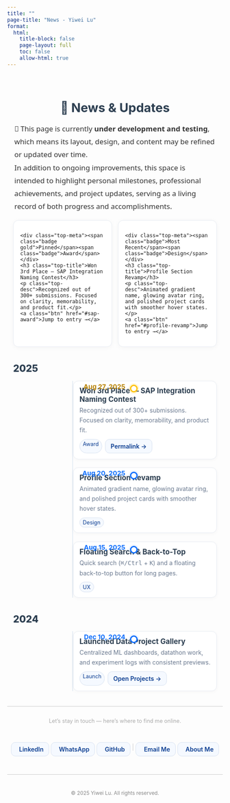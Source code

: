 ```yaml
---
title: ""
page-title: "News - Yiwei Lu"
format:
  html:
    title-block: false
    page-layout: full
    toc: false
    allow-html: true
---
```


<style>
/* ===== Page Head ===== */
.section-title{
  text-align:center; font-size:1.8rem; font-weight:700;
  margin-top:2.6em; margin-bottom:.6em; color:#2c3e50;
}
.page-intro{
  max-width:920px; margin:.5em auto 1.0em; padding:0 1em;
  font-size:1.05rem; line-height:1.8; color:#333;
  font-family:'Segoe UI',system-ui,sans-serif;
}
/* 开发中公告条 */
.dev-banner{
  max-width:920px; margin:0 auto 1em; padding:.65em 1em;
  background:#fff7e6; color:#8a5a00; border:1px solid #ffe0a3;
  border-radius:10px; box-shadow:0 1px 6px rgba(0,0,0,.04);
  display:flex; gap:.6em; align-items:center; font-weight:600;
}

/* ===== Top cards: Pinned & Most Recent ===== */
.top-news{ max-width:920px; margin:1.2em auto 1.6em; padding:0 1em;
  display:grid; grid-template-columns:1fr 1fr; gap:1em;
}
.top-card{
  background:#fff; border:1px solid #e8ecf3; border-radius:12px;
  box-shadow:0 2px 12px rgba(0,0,0,.04);
  padding:1em 1.1em;
}
.top-meta{ display:flex; align-items:center; gap:.6em; margin-bottom:.35em; }
.badge{
  display:inline-block; font-size:.78rem; padding:.22em .6em;
  border-radius:999px; background:#f5f9ff; border:1px solid #d8e2f1; color:#0b3d91;
}
.badge.gold{ background:#fff8db; border-color:#ffe28a; color:#9a6b00; }
.top-title{ margin:.1rem 0 .25rem; font-weight:800; color:#243447; }
.top-desc{ color:#667; line-height:1.65; margin:.25rem 0 .7rem; }
.btn{
  display:inline-flex; align-items:center; gap:.45em;
  padding:.5em .85em; border-radius:10px; border:1px solid #d8e2f1;
  text-decoration:none; font-weight:600; color:#0b3d91; background:#f5f9ff;
  transition:transform .05s ease, box-shadow .15s ease;
}
.btn:hover{ box-shadow:0 2px 10px rgba(0,0,0,.06); text-decoration:none; }
.btn:active{ transform:translateY(1px); }

/* ===== Timeline (rail-based; 不会错位) ===== */
.timeline{ --rail:140px; --line:#e6edf5; --dot:#0d6efd; --text:#2c3e50; --muted:#6b7a90;
  max-width:920px; margin:1.5em auto 2.5em; padding:0 1em;
}
.timeline-year{ font-weight:800; font-size:1.4rem; color:var(--text); margin:1.6em 0 .6em; }

.tl-list{ position:relative; padding-left:var(--rail); }
.tl-list::before{
  content:""; position:absolute; top:0; bottom:0;
  left:calc(var(--rail) - 2px); width:2px; background:var(--line);
}

.tl-item{ position:relative; margin:1.1em 0 1.4em; }

/* 左侧日期列（固定宽度，右对齐） */
.tl-date{
  position:absolute; left:0; top:.25rem; width:calc(var(--rail) - 18px);
  text-align:right; padding-right:14px; font-weight:700; color:var(--dot); font-size:.95rem;
}

/* 竖线上的圆点，精确与 rail 对齐 */
.tl-item::before{
  content:""; position:absolute; top:.6rem; left:calc(var(--rail) - 7px);
  width:12px; height:12px; border-radius:50%;
  background:#fff; border:3px solid var(--dot);
  box-shadow:0 0 0 3px rgba(13,110,253,.08);
}

.tl-card{
  background:#fff; border:1px solid #e8ecf3; border-radius:12px;
  padding:.9em 1em; box-shadow:0 2px 10px rgba(0,0,0,.03);
}

.tl-title{ margin:0 0 .25rem; font-weight:700; color:var(--text); font-size:1.05rem; }
.tl-desc{ margin:.2rem 0 .6rem; color:var(--muted); line-height:1.65; }
.tl-actions{ display:flex; gap:.5em; flex-wrap:wrap; }
.tl-badge{ display:inline-block; font-size:.78rem; padding:.25em .55em;
  border-radius:999px; background:#f5f9ff; border:1px solid #d8e2f1; color:#0b3d91; }
.tl-item.is-new::before{ border-color:#ffc107; box-shadow:0 0 0 3px rgba(255,193,7,.18); }
.tl-item.is-new .tl-date{ color:#b78100; }

/* ===== Responsive ===== */
@media (max-width: 740px){
  .top-news{ grid-template-columns:1fr; }
  .timeline{ --rail:110px; }
  .tl-date{ font-size:.9rem; }
}
@media (max-width: 480px){
  .timeline{ --rail:92px; }
  .tl-date{ font-size:.85rem; }
}
.connect-container{ display:flex; flex-wrap:wrap; gap:1em; align-items:center; justify-content:center;
  max-width:900px; margin:2em auto; }
</style>

<div class="section-title">📰 News & Updates</div>

<div class="page-intro">
  🚧 This page is currently <strong>under development and testing</strong>, which means its layout, design, and content may be refined or updated over time.  
  In addition to ongoing improvements, this space is intended to highlight personal milestones, professional achievements, and project updates, serving as a living record of both progress and accomplishments.
</div>

<!-- ===== Top: Pinned + Most Recent ===== -->
<div class="top-news">
  <!-- Pinned -->
  <div class="top-card">
    <div class="top-meta"><span class="badge gold">Pinned</span><span class="badge">Award</span></div>
    <h3 class="top-title">Won 3rd Place — SAP Integration Naming Contest</h3>
    <p class="top-desc">Recognized out of 300+ submissions. Focused on clarity, memorability, and product fit.</p>
    <a class="btn" href="#sap-award">Jump to entry →</a>
  </div>

  <!-- Most Recent -->
  <div class="top-card">
    <div class="top-meta"><span class="badge">Most Recent</span><span class="badge">Design</span></div>
    <h3 class="top-title">Profile Section Revamp</h3>
    <p class="top-desc">Animated gradient name, glowing avatar ring, and polished project cards with smoother hover states.</p>
    <a class="btn" href="#profile-revamp">Jump to entry →</a>
  </div>
</div>

```{=html}
<!-- ===== Timeline ===== -->
<div class="timeline" aria-label="Timeline of news and updates">

  <!-- 2025 -->
  <div class="timeline-year">2025</div>
  <div class="tl-list">
    <article class="tl-item is-new" id="sap-award">
      <div class="tl-date">Aug 27, 2025</div>
      <div class="tl-card">
        <h4 class="tl-title">Won 3rd Place — SAP Integration Naming Contest</h4>
        <p class="tl-desc">
          Recognized out of 300+ submissions. Focused on clarity, memorability, and product fit.
        </p>
        <div class="tl-actions">
          <span class="tl-badge">Award</span>
          <a class="btn" href="#sap-award">Permalink →</a>
        </div>
      </div>
    </article>

    <article class="tl-item" id="profile-revamp">
      <div class="tl-date">Aug 20, 2025</div>
      <div class="tl-card">
        <h4 class="tl-title">Profile Section Revamp</h4>
        <p class="tl-desc">
          Animated gradient name, glowing avatar ring, and polished project cards with smoother hover states.
        </p>
        <div class="tl-actions"><span class="tl-badge">Design</span></div>
      </div>
    </article>

    <article class="tl-item" id="quick-search">
      <div class="tl-date">Aug 15, 2025</div>
      <div class="tl-card">
        <h4 class="tl-title">Floating Search & Back-to-Top</h4>
        <p class="tl-desc">
          Quick search (<kbd>⌘/Ctrl</kbd> + <kbd>K</kbd>) and a floating back-to-top button for long pages.
        </p>
        <div class="tl-actions"><span class="tl-badge">UX</span></div>
      </div>
    </article>
  </div>

  <!-- 2024 -->
  <div class="timeline-year">2024</div>
  <div class="tl-list">
    <article class="tl-item" id="gallery-launch">
      <div class="tl-date">Dec 10, 2024</div>
      <div class="tl-card">
        <h4 class="tl-title">Launched Data Project Gallery</h4>
        <p class="tl-desc">
          Centralized ML dashboards, datathon work, and experiment logs with consistent previews.
        </p>
        <div class="tl-actions">
          <span class="tl-badge">Launch</span>
          <a class="btn" href="https://lywww88.github.io/projects/" target="_blank">Open Projects →</a>
        </div>
      </div>
    </article>
  </div>

</div>
```

<div aria-hidden="true" style="border-top: 1px solid #ccc; margin: 1.5em 0;"></div>

<p style="text-align: center; color: #aaa; font-size: 0.9em; margin-top: 2em;">
  Let’s stay in touch — here’s where to find me online.
</p>

<div class="connect-container">
  <a href="https://www.linkedin.com/in/yiwei-lu78" class="btn" target="_blank"><i class="bi bi-linkedin"></i> LinkedIn</a>
  <a href="https://wa.me/6266736276" class="btn" target="_blank"><i class="bi bi-whatsapp"></i> WhatsApp</a>
  <a href="https://github.com/lywww88" class="btn" target="_blank"><i class="bi bi-github"></i> GitHub</a>
  <span style="color: #ccc;">|</span>
  <a href="mailto:yiweilu36@uci.edu" class="btn"><i class="bi bi-envelope"></i> Email Me</a>
  <a href="https://lywww88.github.io/about.html" class="btn"><i class="bi bi-person-circle"></i> About Me</a>
</div>

<div aria-hidden="true" style="border-top: 1px solid #ccc; margin: 1.5em 0;"></div>

<p style="text-align: center; color: #888; font-size: 0.85em; margin-top: 3em;">
  © 2025 Yiwei Lu. All rights reserved.
</p>
